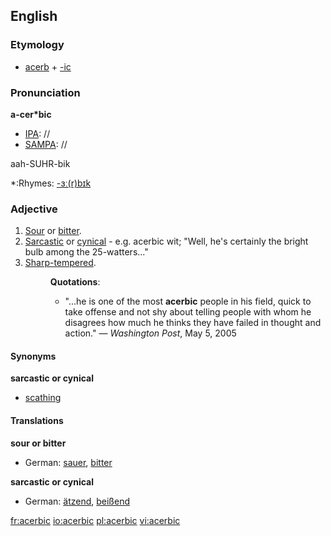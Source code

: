 ==English==
===Etymology===
*[[acerb]] + [[-ic]]
===Pronunciation===
'''a-cer*bic'''
*[[IPA]]: //
*[[SAMPA]]: //
aah-SUHR-bik
*:Rhymes: [[Rhymes:English:-ɜː(r)bɪk|-ɜː(r)bɪk]]
===Adjective===
#[[sour|Sour]] or [[bitter]].
#[[sarcastic|Sarcastic]] or [[cynical]] - e.g. acerbic wit; "Well, he's certainly the bright bulb among the 25-watters..."
#[[sharp-tempered|Sharp-tempered]].
#:'''Quotations''':
#:*"...he is one of the most '''acerbic''' people in his field, quick to take offense and not shy about telling people with whom he disagrees how much he thinks they have failed in thought and action." &mdash; ''Washington Post'', May 5, 2005

====Synonyms====
'''sarcastic or cynical'''
*[[scathing]]

====Translations====
'''sour or bitter'''
*German: [[sauer]], [[bitter]]

'''sarcastic or cynical'''
*German: [[ätzend]], [[beißend]]

[[fr:acerbic]]
[[io:acerbic]]
[[pl:acerbic]]
[[vi:acerbic]]